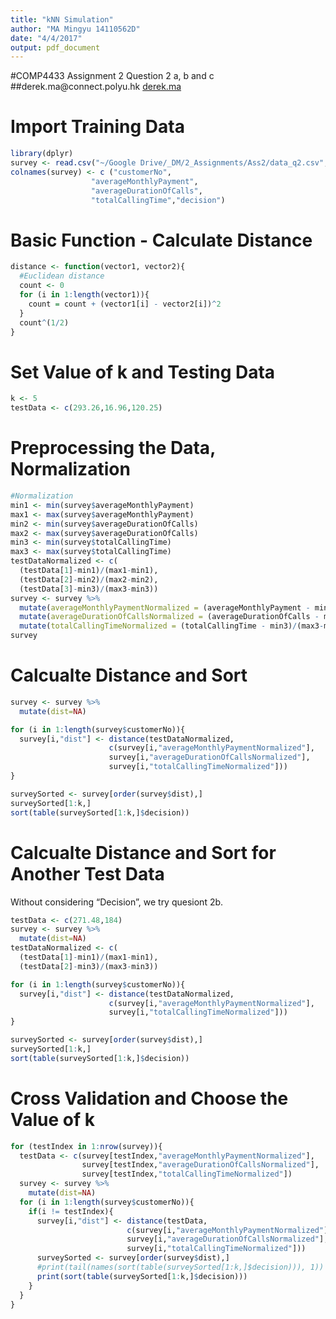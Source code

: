 ```yaml
---
title: "kNN Simulation"
author: "MA Mingyu 14110562D"
date: "4/4/2017"
output: pdf_document
---
```

#COMP4433 Assignment 2 Question 2 a, b and c
##derek.ma@connect.polyu.hk [derek.ma](http://derek.ma)

# Import Training Data
```r
library(dplyr)
survey <- read.csv("~/Google Drive/_DM/2_Assignments/Ass2/data_q2.csv", stringsAsFactors = FALSE)
colnames(survey) <- c ("customerNo",
                  "averageMonthlyPayment",
                  "averageDurationOfCalls",
                  "totalCallingTime","decision")
```

# Basic Function - Calculate Distance
```r
distance <- function(vector1, vector2){
  #Euclidean distance
  count <- 0
  for (i in 1:length(vector1)){
    count = count + (vector1[i] - vector2[i])^2
  }
  count^(1/2)
}
```

# Set Value of k and Testing Data
```r
k <- 5
testData <- c(293.26,16.96,120.25)
```

# Preprocessing the Data, Normalization
```r
#Normalization
min1 <- min(survey$averageMonthlyPayment)
max1 <- max(survey$averageMonthlyPayment)
min2 <- min(survey$averageDurationOfCalls)
max2 <- max(survey$averageDurationOfCalls)
min3 <- min(survey$totalCallingTime)
max3 <- max(survey$totalCallingTime)
testDataNormalized <- c(
  (testData[1]-min1)/(max1-min1),
  (testData[2]-min2)/(max2-min2),
  (testData[3]-min3)/(max3-min3))
survey <- survey %>%
  mutate(averageMonthlyPaymentNormalized = (averageMonthlyPayment - min1)/(max1-min1)) %>%
  mutate(averageDurationOfCallsNormalized = (averageDurationOfCalls - min2)/(max2-min2)) %>%
  mutate(totalCallingTimeNormalized = (totalCallingTime - min3)/(max3-min3))
survey
```

# Calcualte Distance and Sort
```r
survey <- survey %>%
  mutate(dist=NA)

for (i in 1:length(survey$customerNo)){
  survey[i,"dist"] <- distance(testDataNormalized, 
                      c(survey[i,"averageMonthlyPaymentNormalized"],
                      survey[i,"averageDurationOfCallsNormalized"],
                      survey[i,"totalCallingTimeNormalized"]))
}

surveySorted <- survey[order(survey$dist),]
surveySorted[1:k,]
sort(table(surveySorted[1:k,]$decision))
```

# Calcualte Distance and Sort for Another Test Data
Without considering "Decision", we try quesiont 2b.
```r
testData <- c(271.48,184)
survey <- survey %>%
  mutate(dist=NA)
testDataNormalized <- c(
  (testData[1]-min1)/(max1-min1),
  (testData[2]-min3)/(max3-min3))

for (i in 1:length(survey$customerNo)){
  survey[i,"dist"] <- distance(testDataNormalized, 
                      c(survey[i,"averageMonthlyPaymentNormalized"],
                      survey[i,"totalCallingTimeNormalized"]))
}

surveySorted <- survey[order(survey$dist),]
surveySorted[1:k,]
sort(table(surveySorted[1:k,]$decision))
```

# Cross Validation and Choose the Value of k
```r
for (testIndex in 1:nrow(survey)){
  testData <- c(survey[testIndex,"averageMonthlyPaymentNormalized"],
                survey[testIndex,"averageDurationOfCallsNormalized"],
                survey[testIndex,"totalCallingTimeNormalized"])
  survey <- survey %>%
    mutate(dist=NA)
  for (i in 1:length(survey$customerNo)){
    if(i != testIndex){
      survey[i,"dist"] <- distance(testData, 
                          c(survey[i,"averageMonthlyPaymentNormalized"],
                          survey[i,"averageDurationOfCallsNormalized"],
                          survey[i,"totalCallingTimeNormalized"]))
      surveySorted <- survey[order(survey$dist),]
      #print(tail(names(sort(table(surveySorted[1:k,]$decision))), 1))
      print(sort(table(surveySorted[1:k,]$decision)))
    }
  }
}
```

